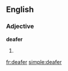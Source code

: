 ==English==

===Adjective===
'''deafer'''

# {{comparative of|[[deaf]]}}

[[fr:deafer]]
[[simple:deafer]]